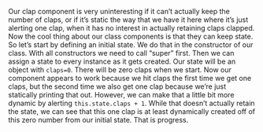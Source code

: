 
<Layout>
<Lesson {...lessons[8]} />

Our clap component is very uninteresting if it can’t actually keep the number of claps, or if it’s static the way that we have it here where it’s just alerting one clap, when it has no interest in actually retaining claps clapped. Now the cool thing about our class components is that they can keep state. So let’s start by defining an initial state. We do that in the constructor of our class. With all constructors we need to call “super” first. Then we can assign a state to every instance as it gets created. Our state will be an object with `claps=0`. There will be zero claps when we start. Now our component appears to work because we hit claps the first time we get one claps, but the second time we also get one clap because we’re just statically printing that out. However, we can make that a little bit more dynamic by alerting `this.state.claps + 1`. While that doesn’t actually retain the state, we can see that this one clap is at least dynamically created off of this zero number from our initial state. That is progress.

<Index />
</Layout>

